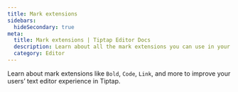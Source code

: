 ```yaml
---
title: Mark extensions
sidebars:
  hideSecondary: true
meta:
  title: Mark extensions | Tiptap Editor Docs
  description: Learn about all the mark extensions you can use in your Tiptap Editor like bold, code, link and more. Learn more in the docs!
  category: Editor
---
```



Learn about mark extensions like `Bold`, `Code`, `Link`, and more to improve your users’ text editor experience in Tiptap.

<Extensions path="content/editor/extensions/marks" hideAll hideFree />
